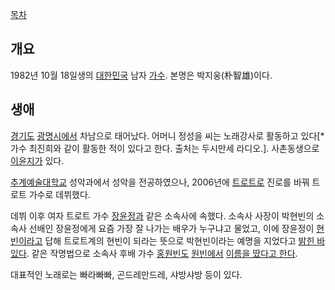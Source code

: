 [[목차]]
== 개요 ==
1982년 10월 18일생의 [[대한민국]] 남자 [[가수]]. 본명은 박지웅(朴智雄)이다.

== 생애 ==
[[경기도]] [[광명시]]에서 차남으로 태어났다. 어머니 정성을 씨는 노래강사로 활동하고 있다[* 가수 최진희와 같이 활동한 적이 있다고 한다. 출처는 두시만세 라디오.]. 사촌동생으로 [[이윤지]]가 있다.

[[추계예술대학교]] 성악과에서 성악을 전공하였으나, 2006년에 [[트로트]]로 진로를 바꿔 트로트 가수로 데뷔했다.

데뷔 이후 여자 트로트 가수 [[장윤정]]과 같은 소속사에 속했다. 소속사 사장이 박현빈의 소속사 선배인 장윤정에게 요즘 가장 잘 나가는 배우가 누구냐고 물었고, 이에 장윤정이 [[현빈]]이라고 답해 트로트계의 현빈이 되라는 뜻으로 박현빈이라는 예명을 지었다고 [http://news.naver.com/main/read.nhn?mode=LSD&mid=sec&sid1=106&oid=108&aid=0002180153 밝힌 바 있다]. 같은 작명법으로 소속사 후배 가수 [[홍원빈]]도 [[원빈]]에서 [http://news.naver.com/main/read.nhn?mode=LSD&mid=sec&sid1=106&oid=213&aid=0000291285 이름을 땄다고 한다].

대표적인 노래로는 빠라빠빠, 곤드레만드레, 샤방샤방 등이 있다.
